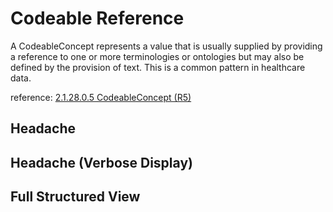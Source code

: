 

<Meta of={Stories}/>

# Codeable Reference

A CodeableConcept represents a value that is usually supplied by providing a reference to one or more terminologies or ontologies but may also be defined by the provision of text. This is a common pattern in healthcare data.

reference: [2.1.28.0.5 CodeableConcept (R5)](http://hl7.org/fhir/R5/datatypes.html#codeableconcept)

## Headache
<Canvas of={Stories.Headache}/>

## Headache (Verbose Display)
<Canvas of={Stories.HeadacheVerbose}/>

## Full Structured View
<Canvas of={Stories.Structure}/>
